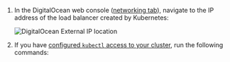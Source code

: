 
1. In the DigitalOcean web console ([networking tab](https://cloud.digitalocean.com/networking/load_balancers)), navigate to the IP address of the load balancer created by Kubernetes:

    ![DigitalOcean External IP location](../../../../../contents/images/do-ip-location.png)

2. If you have [configured `kubectl` access to your cluster](https://docs.digitalocean.com/products/kubernetes/how-to/connect-to-cluster/), run the following commands:

    <GetInstallationAddress />
